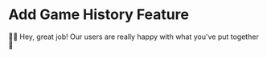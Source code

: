 # Add Game History Feature

👨‍💼 Hey, great job! Our users are really happy with what you've put together 👏
